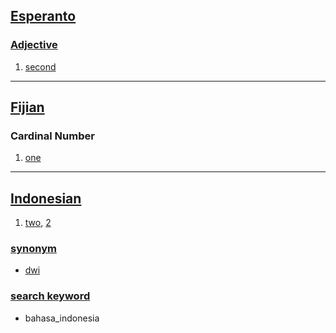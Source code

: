 == [[Esperanto]] ==

===[[Adjective]]===

# [[second]]

----

== [[Fijian]] ==

=== Cardinal Number ===

# [[one]]

----

== [[Indonesian]] ==

# [[two]], [[2]]

=== [[synonym]] ===
* [[dwi]]

=== [[search keyword]] ===
* bahasa_indonesia